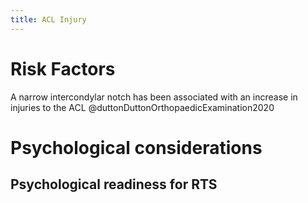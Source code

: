 ```yaml
---
title: ACL Injury
---
```




# Risk Factors


A narrow intercondylar notch has been associated with an increase in injuries to the ACL @duttonDuttonOrthopaedicExamination2020




# Psychological considerations

## Psychological readiness for RTS


